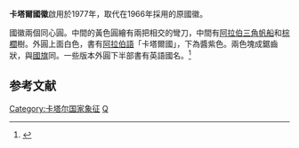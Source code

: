 {{Infobox coat of arms
|name             = 卡塔尔国徽
|image            = Emblem of Qatar.svg
|image_width      = 250
|middle           = 
|middle_width     = 
|middle_caption   = 
|lesser           = 
|lesser_width     = 
|lesser_caption   = 
|armiger          = [[卡塔尔埃米尔|卡塔尔埃米尔]]
|year_adopted     = 1976年
|crest            = 
|torse            = 
|shield           = 
|supporters       = 
|compartment      = 
|motto            = 
|orders           = 
|other_elements   = 
|earlier_versions = 
|use              = 
}}
'''卡塔爾國徽'''啟用於1977年，取代在1966年採用的原國徽。

國徽兩個同心圓。中間的黃色圓繪有兩把相交的彎刀，中間有[[阿拉伯|阿拉伯]][[三角|三角]][[帆船|帆船]]和[[棕櫚|棕櫚]]樹。外圓上面白色，書有[[阿拉伯語|阿拉伯語]]「卡塔爾國」，下為醬紫色。兩色塊成鋸齒狀，與[[卡塔爾國旗|國旗]]同。一些版本外圓下半部書有英語國名。<ref>{{Cite web |url=http://www.qatarembassy.net/psystem.asp |title=卡塔爾駐華盛頓大使館 |accessdate=2008-04-28 |archive-date=2007-09-28 |archive-url=https://web.archive.org/web/20070928163719/http://www.qatarembassy.net/psystem.asp |dead-url=yes }}</ref>

== 参考文献 ==
<div class="references-small">
<references />
</div>

{{亚洲题目|国徽}}

[[Category:卡塔尔国家象征|Category:卡塔尔国家象征]]
[[Category:國徽|Q]]